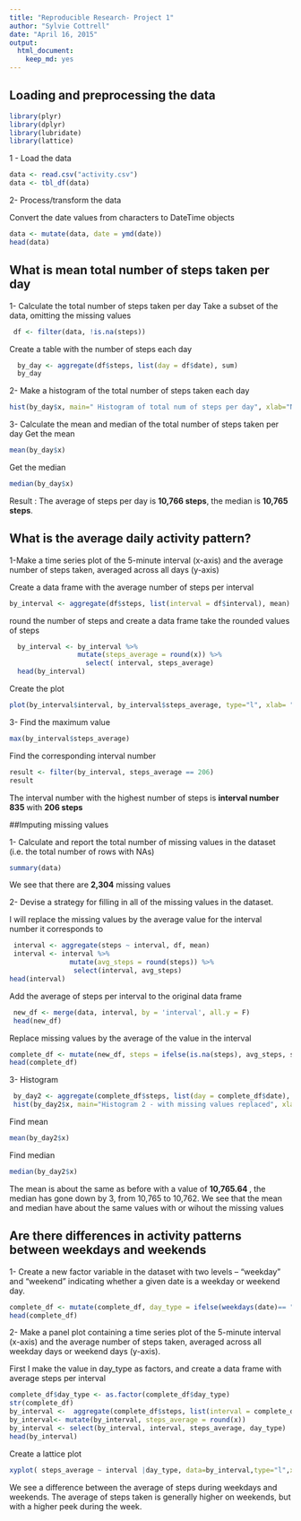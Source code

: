 ```yaml
---
title: "Reproducible Research- Project 1"
author: "Sylvie Cottrell"
date: "April 16, 2015"
output:
  html_document:
    keep_md: yes
---
```


## Loading and preprocessing the data

```r
library(plyr)
library(dplyr)
library(lubridate)
library(lattice)
```
1 - Load the data
```r
data <- read.csv("activity.csv")
data <- tbl_df(data)
```
2- Process/transform the data
 
Convert the date values from characters to DateTime objects
```r
data <- mutate(data, date = ymd(date))
head(data)
```

## What is mean total number of steps taken per day
1- Calculate the total number of steps taken per day
Take a subset of the data, omitting the missing values

```r
 df <- filter(data, !is.na(steps))
```

Create a table with the number of steps each day
```r
  by_day <- aggregate(df$steps, list(day = df$date), sum)
  by_day
```
2- Make a histogram of the total number of steps taken each day
```r
hist(by_day$x, main=" Histogram of total num of steps per day", xlab="Number of steps")
```


3- Calculate the mean and median of the total number of steps taken per day
Get the mean
```r
mean(by_day$x)
```
Get the median

```r
median(by_day$x)
```


Result : The average of steps per day is **10,766 steps**, the median is **10,765 steps**.

## What is the average daily activity pattern?
 1-Make a time series plot of the 5-minute interval (x-axis) and the average number of steps taken, averaged across all days (y-axis)
 
 Create a data frame with the average number of steps per interval
```r
by_interval <- aggregate(df$steps, list(interval = df$interval), mean)
```
 
 round the number of steps and create a data frame take the rounded values of steps
```r
  by_interval <- by_interval %>% 
                 mutate(steps_average = round(x)) %>%
                   select( interval, steps_average)
  head(by_interval)
```
 
 Create the plot
```r
plot(by_interval$interval, by_interval$steps_average, type="l", xlab= "Interval Number", ylab= "Average of Steps taken", col="blue" , lwd=2, main="Times Series Plot - Interval Num vs Average of Steps")
```

 3- Find the maximum value
```r
max(by_interval$steps_average)
```

Find the corresponding interval number
```r
result <- filter(by_interval, steps_average == 206)
result
```

The interval number with the highest number of steps is **interval number 835** with **206 steps**

##Imputing missing values

  1- Calculate and report the total number of missing values in the dataset (i.e. the total number of rows with NAs)
  
```r
summary(data)
```
 We see that there are **2,304** missing values
 
 2- Devise a strategy for filling in all of the missing values in the dataset.
 
 I will replace the missing values by the average value for the interval number it corresponds to
 
```r
 interval <- aggregate(steps ~ interval, df, mean)
 interval <- interval %>% 
               mutate(avg_steps = round(steps)) %>%
                select(interval, avg_steps)
head(interval)
```

Add the average of steps per interval to the original data frame
```r
 new_df <- merge(data, interval, by = 'interval', all.y = F)
 head(new_df)
```

Replace missing values by the average of the value in the interval

```r
complete_df <- mutate(new_df, steps = ifelse(is.na(steps), avg_steps, steps))
head(complete_df)
```

3- Histogram
```r
 by_day2 <- aggregate(complete_df$steps, list(day = complete_df$date), sum)
 hist(by_day2$x, main="Histogram 2 - with missing values replaced", xlab="Number of steps")
```

Find mean
```r
mean(by_day2$x)
```

Find median

```r
median(by_day2$x)
```
The mean is about the same as before with a value of **10,765.64 **, the median has gone down by 3, from 10,765 to 10,762. 
We see that the mean and median have about the same values with or wihout the missing values

## Are there differences in activity patterns between weekdays and weekends

 1- Create a new factor variable in the dataset with two levels – “weekday” and “weekend” indicating whether a given date is a weekday or weekend day.

```r
complete_df <- mutate(complete_df, day_type = ifelse(weekdays(date)== "Saturday" | weekdays(date) == "Sunday", "weekend", "weekday"))
head(complete_df)
```

2- Make a panel plot containing a time series plot of the 5-minute interval (x-axis) and the average number of steps taken, averaged across all weekday days or weekend days (y-axis).

First I make the value in day_type as factors, and create a data frame with average steps per interval

```r
complete_df$day_type <- as.factor(complete_df$day_type)
str(complete_df)
by_interval <-  aggregate(complete_df$steps, list(interval = complete_df$interval, day_type = complete_df$day_typ), mean)
by_interval<- mutate(by_interval, steps_average = round(x))
by_interval <- select(by_interval, interval, steps_average, day_type)
head(by_interval)
```

Create a lattice plot

```r
xyplot( steps_average ~ interval |day_type, data=by_interval,type="l",xlab="5-minute interval",ylab="Average number of steps taken",main="Average daily activity weekends vs weekdays",layout=c(1,2))
```
 
 We see a difference between the average of steps during weekdays and weekends. 
 The average of steps taken is generally higher on weekends, but with a higher peek during the week. 